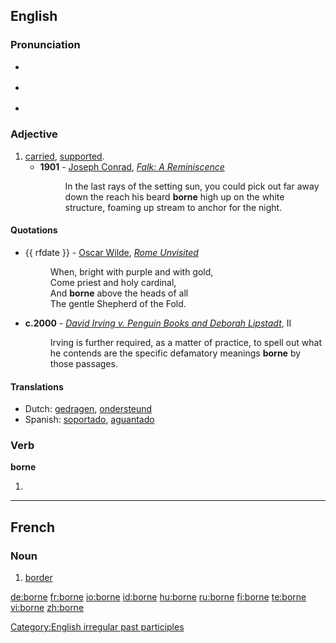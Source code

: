 ==English==

===Pronunciation===
* {{a|RP}} {{IPA|/bɔːn/}}
* {{a|US}} {{IPA|/bɔːrn/}}
* {{rhymes|ɔː(r)n}}

===Adjective===
{{en-adj|-}}

# [[carried]], [[supported]].
#*'''1901''' - [[w:Joseph Conrad|Joseph Conrad]], ''[[s:Falk|Falk: A Reminiscence]]''
#*:In the last rays of the setting sun, you could pick out far away down the reach his beard '''borne''' high up on the white structure, foaming up stream to anchor for the night.

====Quotations====
* {{ rfdate }} - [[w:Oscar Wilde|Oscar Wilde]], ''[[s:Rome Unvisited|Rome Unvisited]]''
*:When, bright with purple and with gold, <br/>Come priest and holy cardinal, <br/>And '''borne''' above the heads of all <br/>The gentle Shepherd of the Fold.
*'''c.2000''' - ''[[s:David Irving v. Penguin Books and Deborah Lipstadt|David Irving v. Penguin Books and Deborah Lipstadt]]'', II
*:Irving is further required, as a matter of practice, to spell out what he contends are the specific defamatory meanings '''borne''' by those passages.

====Translations====
*Dutch: [[gedragen]], [[ondersteund]]
*Spanish: [[soportar|soportado]], [[aguantar|aguantado]]

===Verb===
'''borne'''

# {{past participle of|[[bear]]}}

[[Category:English irregular past participles]]

----

==French==

===Noun===
{{fr-noun|f}}

# [[border]]


[[de:borne]]
[[fr:borne]]
[[io:borne]]
[[id:borne]]
[[hu:borne]]
[[ru:borne]]
[[fi:borne]]
[[te:borne]]
[[vi:borne]]
[[zh:borne]]